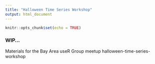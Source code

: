 ```yaml
---
title: "Halloween Time Series Workshop"
output: html_document
---
```


```r
knitr::opts_chunk$set(echo = TRUE)
```

<!-- badges: start -->
<!-- badges: end -->

### WIP...

Materials for the Bay Area useR Group meetup halloween-time-series-workshop

